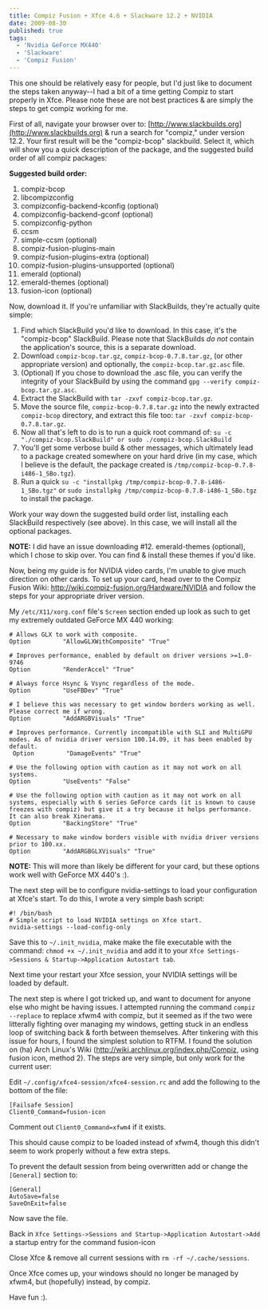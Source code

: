 ```yaml
---
title: Compiz Fusion + Xfce 4.6 + Slackware 12.2 + NVIDIA
date: 2009-08-30
published: true
tags:
  - 'Nvidia GeForce MX440'
  - 'Slackware'
  - 'Compiz Fusion'
---
```


This one should be relatively easy for people, but I'd just like to document the steps taken anyway--I had a bit of a time getting Compiz to start properly in Xfce. Please note these are not best practices & are simply the steps to get compiz working for me.

First of all, navigate your browser over to: [http://www.slackbuilds.org](http://www.slackbuilds.org) & run a search for "compiz," under version 12.2. Your first result will be the "compiz-bcop" slackbuild. Select it, which will show you a quick description of the package, and the suggested build order of all compiz packages:

**Suggested build order:**

1. compiz-bcop
2. libcompizconfig
3. compizconfig-backend-kconfig (optional)
4. compizconfig-backend-gconf (optional)
5. compizconfig-python
6. ccsm
7. simple-ccsm (optional)
8. compiz-fusion-plugins-main
9. compiz-fusion-plugins-extra (optional)
10. compiz-fusion-plugins-unsupported (optional)
11. emerald (optional)
12. emerald-themes (optional)
13. fusion-icon (optional)

Now, download it. If you're unfamiliar with SlackBuilds, they're actually quite simple:

1. Find which SlackBuild you'd like to download. In this case, it's the "compiz-bcop" SlackBuild. Please note that SlackBuilds _do not_ contain the application's source, this is a separate download.
2. Download `compiz-bcop.tar.gz`, `compiz-bcop-0.7.8.tar.gz`, (or other appropriate version) and optionally, the `compiz-bcop.tar.gz.asc` file.
3. (Optional) If you chose to download the .asc file, you can verify the integrity of your SlackBuild by using the command `gpg --verify compiz-bcop.tar.gz.asc`.
4. Extract the SlackBuild with `tar -zxvf compiz-bcop.tar.gz`.
5. Move the source file, `compiz-bcop-0.7.8.tar.gz` into the newly extracted `compiz-bcop` directory, and extract this file too: `tar -zxvf compiz-bcop-0.7.8.tar.gz`.
6. Now all that's left to do is to run a quick root command of: `su -c "./compiz-bcop.SlackBuild" or sudo ./compiz-bcop.SlackBuild`
7. You'll get some verbose build & other messages, which ultimately lead to a package created somewhere on your hard drive (in my case, which I believe is the default, the package created is `/tmp/compiz-bcop-0.7.8-i486-1_SBo.tgz`).
8. Run a quick `su -c "installpkg /tmp/compiz-bcop-0.7.8-i486-1_SBo.tgz"` or `sudo installpkg /tmp/compiz-bcop-0.7.8-i486-1_SBo.tgz` to install the package.

Work your way down the suggested build order list, installing each SlackBuild respectively (see above). In this case, we will install all the optional packages.

**NOTE:** I did have an issue downloading #12. emerald-themes (optional), which I chose to skip over. You can find & install these themes if you'd like.

Now, being my guide is for NVIDIA video cards, I'm unable to give much direction on other cards. To set up your card, head over to the Compiz Fusion Wiki: http://wiki.compiz-fusion.org/Hardware/NVIDIA and follow the steps for your appropriate driver version.

My `/etc/X11/xorg.conf` file's `Screen` section ended up look as such to get my extremely outdated GeForce MX 440 working:

```
# Allows GLX to work with composite.
Option         "AllowGLXWithComposite" "True"

# Improves performance, enabled by default on driver versions >=1.0-9746
Option         "RenderAccel" "True"

# Always force Hsync & Vsync regardless of the mode.
Option         "UseFBDev" "True"

# I believe this was necessary to get window borders working as well.  Please correct me if wrong.
Option         "AddARGBVisuals" "True"

# Improves performance. Currently incompatible with SLI and MultiGPU modes. As of nvidia driver version 100.14.09, it has been enabled by default.
 Option         "DamageEvents" "True"

# Use the following option with caution as it may not work on all systems.
Option         "UseEvents" "False"

# Use the following option with caution as it may not work on all systems, especially with 6 series GeForce cards (it is known to cause freezes with compiz) but give it a try because it helps performance. It can also break Xinerama.
Option         "BackingStore" "True"

# Necessary to make window borders visible with nvidia driver versions prior to 100.xx.
Option         "AddARGBGLXVisuals" "True"
```

**NOTE:** This will more than likely be different for your card, but these options work well with GeForce MX 440's :).

The next step will be to configure nvidia-settings to load your configuration at Xfce's start. To do this, I wrote a very simple bash script:

```
#! /bin/bash
# Simple script to load NVIDIA settings on Xfce start.
nvidia-settings --load-config-only
```

Save this to `~/.init_nvidia`, make make the file executable with the command: `chmod +x ~/.init_nvidia` and add it to your `Xfce Settings->Sessions & Startup->Application Autostart tab`.

Next time your restart your Xfce session, your NVIDIA settings will be loaded by default.

The next step is where I got tricked up, and want to document for anyone else who might be having issues. I attempted running the command `compiz --replace` to replace xfwm4 with compiz, but it seemed as if the two were litterally fighting over managing my windows, getting stuck in an endless loop of switching back & forth between themselves. After tinkering with this issue for hours, I found the simplest solution to RTFM. I found the solution on (ha) Arch Linux's Wiki (http://wiki.archlinux.org/index.php/Compiz, using fusion icon, method 2). The steps are very simple, but only work for the current user:

Edit `~/.config/xfce4-session/xfce4-session.rc` and add the following to the bottom of the file:

```
[Failsafe Session]
Client0_Command=fusion-icon
```

Comment out `Client0_Command=xfwm4` if it exists.

This should cause compiz to be loaded instead of xfwm4,
though this didn't seem to work properly without a few extra steps.

To prevent the default session from being overwritten add or change
the `[General]` section to:

```
[General]
AutoSave=false
SaveOnExit=false
```

Now save the file.

Back in `Xfce Settings->Sessions and Startup->Application Autostart->Add` a startup entry for the command fusion-icon

Close Xfce & remove all current sessions with `rm -rf ~/.cache/sessions`.

Once Xfce comes up, your windows should no longer be managed by xfwm4, but (hopefully) instead, by compiz.

Have fun :).
